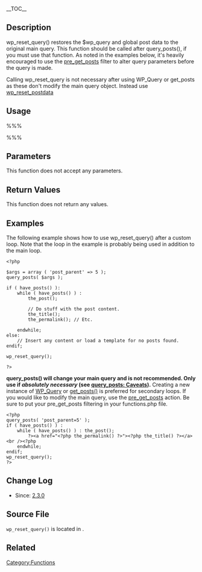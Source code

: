 {{Languages|
{{en|Function Reference/wp reset query}}
{{it|Riferimento funzioni/wp reset query}}
{{ja| 関数リファレンス/wp reset query}}
}}
__TOC__
==Description==

wp_reset_query() restores the $wp_query and global post data to the original main query. This function should be called after query_posts(), if you must use that function. As noted in the examples below, it's heavily encouraged to use the [https://codex.wordpress.org/Plugin_API/Action_Reference/pre_get_posts pre_get_posts] filter to alter query parameters before the query is made.

Calling wp_reset_query is not necessary after using WP_Query or get_posts as these don't modify the main query object. Instead use [[wp_reset_postdata]]

==Usage==

%%%<?php wp_reset_query(); ?>%%%

==Parameters==

This function does not accept any parameters.

==Return Values==

This function does not return any values.

==Examples==

The following example shows how to use wp_reset_query() after a custom loop. Note that the loop in the example is probably being used in addition to the main loop.
<pre>
<?php

$args = array ( 'post_parent' => 5 );
query_posts( $args );

if ( have_posts() ):
    while ( have_posts() ) :
        the_post();

        // Do stuff with the post content.
        the_title();
        the_permalink(); // Etc.

    endwhile;
else:
    // Insert any content or load a template for no posts found.
endif;

wp_reset_query();

?>
</pre>
<b>query_posts() will change your main query and is not recommended. Only use if <em>absolutely necessary</em> (see [[Function_Reference/query_posts#Caveats|query_posts: Caveats]]).</b> Creating a new instance of [[Class_Reference/WP_Query|WP_Query]] or [[Function_Reference/get_posts|get_posts()]] is preferred for secondary loops. If you would like to modify the main query, use the [[Plugin_API/Action_Reference/pre_get_posts|pre_get_posts]] action. Be sure to put your pre_get_posts filtering in your functions.php file.
<pre>
<?php
query_posts( 'post_parent=5' );
if ( have_posts() ) :
	while ( have_posts() ) : the_post();
		?><a href="<?php the_permalink() ?>"><?php the_title() ?></a><br /><?php
	endwhile;
endif;
wp_reset_query();
?>
</pre>

==Change Log==

* Since: [[Version 2.3|2.3.0]]

==Source File==

<tt>wp_reset_query()</tt> is located in {{Trac|wp-includes/query.php}}.

==Related==

{{Query Tags}}

{{Tag Footer}}

[[Category:Functions]]